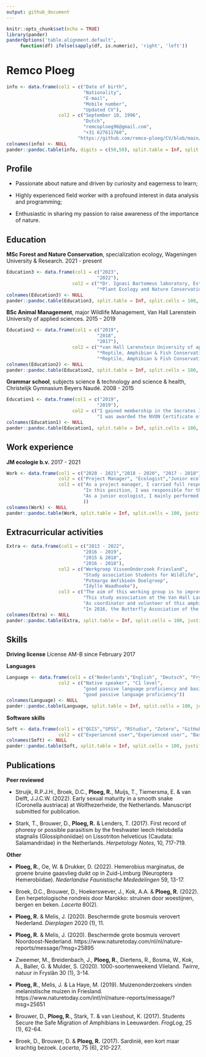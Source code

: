```yaml
---
output: github_document
---
```


```r
knitr::opts_chunk$set(echo = TRUE)
library(pander)
panderOptions('table.alignment.default',
     function(df) ifelse(sapply(df, is.numeric), 'right', 'left'))
```

Remco Ploeg
===========
```r
info <- data.frame(col1 = c("Date of birth",
                            "Nationality",
                            "E-mail",
                            "Mobile number",
                            "Updated CV"),
                   col2 = c("September 10, 1996",
                            "Dutch",
                            "remcoploeg96@gmail.com",
                            "+31 627611760",
                          "https://github.com/remco-ploeg/CV/blob/main/CV.md"))
colnames(info) <- NULL
pander::pandoc.table(info, digits = c(50,50), split.table = Inf, split.cells = 100, justify = "left")
```

Profile
-------
* Passionate about nature and driven by curiosity and eagerness to learn;

* Highly experienced field worker with a profound interest in data analysis and programming;

* Enthusiastic in sharing my passion to raise awareness of the importance of nature.

Education
---------
**MSc Forest and Nature Conservation**, specialization ecology, Wageningen University & Research. 2021 - present 

```r
Education3 <- data.frame(col1 = c("2023",
                                 "2022"),
                        col2 = c("*Dr. Ignasi Bartomeus laboratory, Estación Biológica de Doñana - CSIC (ES)* , For my internship, I am Currently working on the SHOWCASE project in the Experimental Biodiversity Area in Spain, supervised by Dr. Ignasi Bartomeus Roig and dr. Elena Velado Alonso. I study the effect of green covers in stone fruit orchards on pollinator-, spider-, and plant diversity.",
                                 "*Plant Ecology and Nature Conservation group (prof. David Kleijn), Wageningen University and Research (NL)* For my MSc thesis, titled 'Flowers, a measurement instrument for grassland biodiversity' and supervised by Reinier de Vries MSc and Dr. Jose van Paassen, I collected and identified insects in Dutch grasslands to test the indicative value of flowers on grassland biodiversity. The study is part of the SHOWCASE project."))
colnames(Education3) <- NULL
pander::pandoc.table(Education3, split.table = Inf, split.cells = 100, justify = "left")
```

**BSc Animal Management**, major Wildlife Management, Van Hall Larenstein University of applied sciences. 2015 - 2019

```r
Education2 <- data.frame(col1 = c("2019",
                                 "2018",
                                 "2017"),
                        col2 = c("*van Hall Larenstein University of applied sciences* For my BSc thesis, titled 'Houtwallen: een insectenwalhalla in agrarisch landschap' and supervised by Jelmer van Belle MSc and dr. Arjen Strijkstra, I studied the effect of hedge rows on insect communities in grasslands and croplands. The thesis was awarded the Th. van Welderen Rengers thesis prize",
                                 "*Reptile, Amphibian & Fish Conservation Netherlands (RAVON)* During this internship, supervised by Richard Struijk MSc, I studied the effectiveness of green bridges in connecting reptile populations in the Veluwe area.",
                                 "*Reptile, Amphibian & Fish Conservation Netherlands (RAVON)* During this internship, supervised by Tariq Stark, I studied the prevalence of amphibiocystidium, a parasitic fungus, in palmate newt populations in the south of the Netherlands."))
colnames(Education2) <- NULL
pander::pandoc.table(Education2, split.table = Inf, split.cells = 100, justify = "left")
```

**Grammar school**, subjects science & technology and science & health, Christelijk Gymnasium Beyers Naudé. 2008 - 2015 

```r
Education1 <- data.frame(col1 = c("2019",
                                 "2019"),
                        col2 = c("I gained membership in the Socrates International Honour Society, a network of high-achieving students, by completing grammar school with an average grade of over 7.5.",
                                 "I was awarded the NVON Certificate of special achievement in chemistry by passing my exam in chemistry with a 9.6 grade."))
colnames(Education1) <- NULL
pander::pandoc.table(Education1, split.table = Inf, split.cells = 100, justify = "left")
```

Work experience
---------------
**JM ecologie b.v.** 2017 - 2021 

```r
Work <- data.frame(col1 = c("2020 - 2021","2018 - 2020", "2017 - 2018"),
                   col2 = c("Project Manager", "Ecologist","Junior ecologist"),
                   col3 = c("As a project manager, I carried full responsibility for the bigger projects. Next to the tasks I already had, I had to maintain contact with my clients and other stakeholders, coordinate the colleagues that were working in my projects, and control the quality of their work",
                            "In this position, I was responsible for the smaller projects and writing consultancy reports that were based on the results of my own fieldwork.",
                            "As a junior ecologist, I mainly performed fieldwork to bats in buildings and amphibians and fish in farmlands."
                            ))
colnames(Work) <- NULL
pander::pandoc.table(Work, split.table = Inf, split.cells = 100, justify = "left")
```

Extracurricular activities
--------------------------

```r
Extra <- data.frame(col1 = c("2013 - 2022",
                            "2016 - 2019",
                            "2015 & 2018",
                            "2016 - 2018"),
                   col2 = c("Werkgroep VissenOnderzoek Friesland",
                            "Study association Students for Wildlife",
                            "Potmarge Amfibieën Doelgroep",
                            "Idylle Waadhoeke"),
                   col3 = c("The aim of this working group is to improve knowledge of the distribution of freshwater fish in the province of Friesland and to support a better protection. Being an active member for nine years and one of two coordinators for three years, I gained extensive experience with researching freshwater fish using various methods. Next to that, I organized many excursions to keep distribution data updated and to educate adults and children about the unknown flora and fauna that lives below the water surface. My contribution to this working group is one of the reasons that I was awarded the Youth Lenders Award by the NGO RAVON.",
                            "This study association at the Van Hall Larenstein University of applied sciences regularly organizes excursions and presentations about the wild flora and fauna of the Netherlands. In a team of around seven students, I was a general coordinator for two years and chairman for one year. During my chairmanship, one of the most successful activities was the on-campus Bioblitz. With the help of species experts, students, and citizens, we were able to record 431 species in the area, and even more people were reached thanks to the local media attention.",
                            "As coordinator and volunteer of this amphibian migration road crossing project, I contributed to the safe migration of Amphibians in the city of Leeuwarden. Being a coordinator in a team of four, I was responsible for the coordination of the volunteers that helped the amphibians cross the road every morning and evening. I also gave practicals to high school students of the local school and children living in the neighborhood about amphibians and aquatic life in the area.",
                            "In 2016, the Butterfly Association of the Netherlands awarded a €10.000 prize to the best citizen initiative to create a local wild butterfly garden. In consultation with the municipality of Franeker, my hometown, they agreed to provide an area of 2 hectares. I gathered a group of citizens, a primary school, and a gardening business that were willing to participate, and after presenting our plan to the Butterfly Association, we won the prize, and the butterfly garden was realized. Nowadays it is a popular place for the citizens of Franeker to visit, bringing them closer to nature."))
colnames(Extra) <- NULL
pander::pandoc.table(Extra, split.table = Inf, split.cells = 100, justify = "left")
```

Skills
------
**Driving license**
License AM-B since February 2017

**Languages**
```r
Language <- data.frame(col1 = c("Nederlands","English", "Deutsch", "Frysk"),
                   col2 = c("Native speaker", "C1 level",
                            "good passive language proficiency and basic speaking",
                            "good passive language proficiency"))
colnames(Language) <- NULL
pander::pandoc.table(Language, split.table = Inf, split.cells = 100, justify = "left")
```

**Software skills**
```r
Soft <- data.frame(col1 = c("QGIS","SPSS", "RStudio", "Zotero", "GitHub"),
                   col2 = c("Experienced user","Experienced user", "Basic training and one year of experience", "Starter", "Starter"))
colnames(Soft) <- NULL
pander::pandoc.table(Soft, split.table = Inf, split.cells = 100, justify = "left")
```

**Publications**
----------------
**Peer reviewed**

* Struijk, R.P.J.H., Broek, D.C., **Ploeg, R.**, Muijs, T., Tiemersma, E. & van Delft, J.J.C.W. (2022). Early sexual maturity in a smooth snake (Coronella austriaca) at Wolfhezerheide, the Netherlands. Manuscript submitted for publication.

* Stark, T., Brouwer, D., **Ploeg, R.** & Lenders, T. (2017). First record of phoresy or possible parasitism by the freshwater leech Helobdella stagnalis (Glossiphoniidae) on Lissotriton helveticus (Caudata: Salamandridae) in the Netherlands. *Herpetology Notes*, 10, 717-719.

**Other**

* **Ploeg, R.**, Oe, W. & Drukker, D. (2022). Hemerobius marginatus, de groene bruine gaasvlieg duikt op in Zuid-Limburg (Neuroptera Hemerobiidae). *Nederlandse Faunistische Mededelingen* 59, 13-17.

* Broek, D.C., Brouwer, D., Hoekerswever, J., Kok, A.A. & **Ploeg, R.** (2022). Een herpetologische rondreis door Marokko: struinen door woestijnen, bergen en beken. *Lacerta* 80(2).

* **Ploeg, R.** & Melis, J. (2020). Beschermde grote bosmuis verovert Nederland. *Dierplagen* 2020 (1), 11.

* **Ploeg, R.** & Melis, J. (2020). Beschermde grote bosmuis verovert Noordoost-Nederland. https://www.naturetoday.com/nl/nl/nature-reports/message/?msg=25895

* Zweemer, M., Breidenbach, J., **Ploeg, R.**, Diertens, R., Bosma, W., Kok, A., Baller, G. & Mulder, S. (2020). 1000-soortenweekend Vlieland. *Twirre*, natuur in Fryslân 30 (1), 3-14.

* **Ploeg, R.**, Melis, J. & La Haye, M. (2019). Muizenonderzoekers vinden melanistische muizen in Friesland. https://www.naturetoday.com/intl/nl/nature-reports/message/?msg=25651

* Brouwer, D., **Ploeg, R.**, Stark, T. & van Lieshout, K. (2017). Students Secure the Safe Migration of Amphibians in Leeuwarden. *FrogLog*, 25 (1), 62-64.

* Broek, D., Brouwer, D. & **Ploeg, R.** (2017). Sardinië, een kort maar krachtig bezoek. *Lacerta*, 75 (6), 210-227.